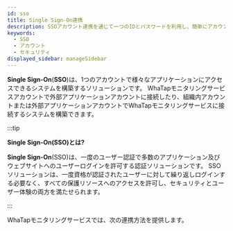 ```yaml
---
id: sso
title: Single Sign-On連携
description: SSOアカウント連携を通じて一つのIDとパスワードを利用し、簡単にアカウントを管理してください。
keywords:
  - SSO
  - アカウント
  - セキュリティ
displayed_sidebar: manageSidebar
---
```


**Single Sign-On**(**SSO**)は、1つのアカウントで様々なアプリケーションにアクセスできるシステムを構築するソリューションです。 WhaTapモニタリングサービスアカウントで外部アプリケーションアカウントに接続したり、組織内アカウントまたは外部アプリケーションアカウントでWhaTapモニタリングサービスに接続するシステムを構築できます。

:::tip

**Single Sign-On(SSO)とは?**

**Single Sign-On**(SSO)は、一度のユーザー認証で多数のアプリケーション及びウェブサイトへのユーザーログインを許可する認証ソリューションです。 SSOソリューションは、一度資格が認証されたユーザーに対して繰り返しログインする必要なく、すべての保護リソースへのアクセスを許可し、セキュリティとユーザー体験の両方を満たせられます。

:::

WhaTapモニタリングサービスでは、次の連携方法を提供します。


<DocCardList/>

